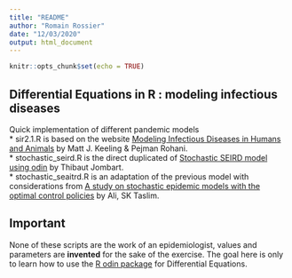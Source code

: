 ---
title: "README"
author: "Romain Rossier"
date: "12/03/2020"
output: html_document
---

```{r setup, include=FALSE}
knitr::opts_chunk$set(echo = TRUE)
```

## Differential Equations in R : modeling infectious diseases
Quick implementation of different pandemic models  
* sir2.1.R is based on the website [Modeling Infectious Diseases in Humans and Animals](http://homepages.warwick.ac.uk/~masfz/ModelingInfectiousDiseases/Chapter2/Program_2.1/index.html) by Matt J. Keeling & Pejman Rohani.  
* stochastic_seird.R is the direct duplicated of [Stochastic SEIRD model using odin](http://epirecip.es/epicookbook/chapters/seird-stochastic-discretestate-discretetime/r_odin) by Thibaut Jombart.  
* stochastic_seaitrd.R is an adaptation of the previous model with considerations from [	A study on stochastic epidemic models with the optimal control policies](https://sg.inflibnet.ac.in/bitstream/10603/98827/11/11_chapter%202.pdf) by Ali, SK Taslim.


## Important
None of these scripts are the work of an epidemiologist, values and parameters are **invented** for the sake of the exercise. The goal here is only to learn how to use the [R odin package](https://cran.r-project.org/web/packages/odin/index.html) for Differential Equations.